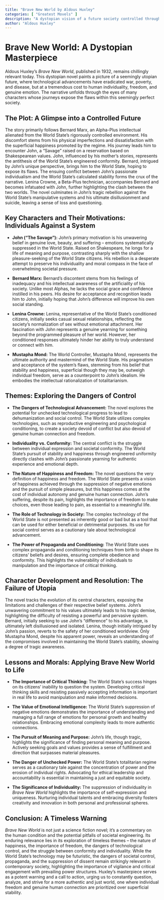 ```yaml
---
title: "Brave New World by Aldous Huxley"
categories: [ "Greatest Movels" ]
description: "A dystopian vision of a future society controlled through pleasure and conditioning."
author: "Aldous Huxley"
---
```

# Brave New World: A Dystopian Masterpiece

Aldous Huxley's *Brave New World*, published in 1932, remains chillingly relevant today.  This dystopian novel paints a picture of a seemingly utopian future, where technological advancements have eradicated war, poverty, and disease, but at a tremendous cost to human individuality, freedom, and genuine emotion. The narrative unfolds through the eyes of many characters whose journeys expose the flaws within this seemingly perfect society.

## The Plot: A Glimpse into a Controlled Future

The story primarily follows Bernard Marx, an Alpha-Plus intellectual alienated from the World State's rigorously controlled environment. His discomfort stems from his physical imperfections and dissatisfaction with the superficial happiness promoted by the regime. His journey leads him to encounter John, a "Savage" raised on a reservation based on Shakespearean values. John, influenced by his mother's stories, represents the antithesis of the World State's engineered conformity. Bernard, intrigued by John's unique perspective, brings him to the World State, hoping to expose its flaws. The ensuing conflict between John's passionate individualism and the World State's calculated stability forms the crux of the narrative. Lenina Crowne, a Beta-Plus technician, accompanies Bernard and becomes infatuated with John, further highlighting the clash between the two worlds. The novel culminates in John's tragic rebellion against the World State's manipulative systems and his ultimate disillusionment and suicide, leaving a sense of loss and questioning.


## Key Characters and Their Motivations: Individuals Against a System

* **John ("The Savage"):** John's primary motivation is his unwavering belief in genuine love, beauty, and suffering – emotions systematically suppressed in the World State. Raised on Shakespeare, he longs for a life of meaning and purpose, contrasting sharply with the shallow pleasure-seeking of the World State citizens. His rebellion is a desperate attempt to preserve his individuality and moral compass in the face of overwhelming societal pressure.

* **Bernard Marx:** Bernard's discontent stems from his feelings of inadequacy and his intellectual awareness of the artificiality of his society. Unlike most Alphas, he lacks the social grace and confidence instilled in his peers. His desire for acceptance and recognition leads him to John, initially hoping that John’s difference will improve his own social standing.

* **Lenina Crowne:** Lenina, representative of the World State's conditioned citizens, initially seeks casual sexual relationships, reflecting the society's normalization of sex without emotional attachment. Her fascination with John represents a genuine yearning for something beyond the programmed pleasure of her world. However, her conditioned responses ultimately hinder her ability to truly understand or connect with him.

* **Mustapha Mond:** The World Controller, Mustapha Mond, represents the ultimate authority and mastermind of the World State. His pragmatism and acceptance of the system's flaws, stemming from his belief that stability and happiness,  superficial though they may be, outweigh individual freedom, serve as a counterpoint to John's idealism. He embodies the intellectual rationalization of totalitarianism.


## Themes: Exploring the Dangers of Control

* **The Dangers of Technological Advancement:** The novel explores the potential for unchecked technological progress to lead to dehumanization and social control. The World State utilizes complex technologies, such as reproductive engineering and psychological conditioning, to create a society devoid of conflict but also devoid of genuine human connection and freedom.

* **Individuality vs. Conformity:** The central conflict is the struggle between individual expression and societal conformity. The World State’s pursuit of stability and happiness through engineered uniformity directly clashes with John’s passionate yearning for authentic experience and emotional depth.

* **The Nature of Happiness and Freedom:** The novel questions the very definition of happiness and freedom. The World State presents a vision of happiness achieved through the suppression of negative emotions and the pursuit of simple pleasures, but this happiness comes at the cost of individual autonomy and genuine human connection. John’s suffering, despite its pain, highlights the importance of freedom to make choices, even those leading to pain, as essential to a meaningful life.

* **The Role of Technology in Society:** The complex technology of the World State is not presented as inherently good or bad but as a tool that can be used for either beneficial or detrimental purposes.  Its use for social control serves as a cautionary tale about technological advancement.

* **The Power of Propaganda and Conditioning:** The World State uses complex propaganda and conditioning techniques from birth to shape its citizens' beliefs and desires, ensuring complete obedience and conformity.  This highlights the vulnerability of individuals to manipulation and the importance of critical thinking.


## Character Development and Resolution: The Failure of Utopia

The novel tracks the evolution of its central characters, exposing the limitations and challenges of their respective belief systems. John's unwavering commitment to his values ultimately leads to his tragic demise, highlighting the difficulty of resisting a powerful and pervasive system. Bernard, initially seeking to use John's "difference" to his advantage, is ultimately left disillusioned and isolated. Lenina, though initially intrigued by John's passion, reverts to the safety of her conditioned worldview. Only Mustapha Mond, despite his apparent power, reveals an understanding of the compromises involved in maintaining the World State's stability, showing a degree of tragic awareness.


## Lessons and Morals: Applying Brave New World to Life

* **The Importance of Critical Thinking:** The World State's success hinges on its citizens' inability to question the system. Developing critical thinking skills and resisting passively accepting information is important in real life to avoid manipulation and make informed decisions.

* **The Value of Emotional Intelligence:**  The World State's suppression of negative emotions demonstrates the importance of understanding and managing a full range of emotions for personal growth and healthy relationships.  Embracing emotional complexity leads to more authentic connections.

* **The Pursuit of Meaning and Purpose:** John's life, though tragic, highlights the significance of finding personal meaning and purpose. Actively seeking goals and values provides a sense of fulfillment and direction that surpasses material pleasures.

* **The Danger of Unchecked Power:**  The World State’s totalitarian regime serves as a cautionary tale against the concentration of power and the erosion of individual rights.  Advocating for ethical leadership and accountability is essential in maintaining a just and equitable society.

* **The Significance of Individuality:** The suppression of individuality in *Brave New World* highlights the importance of self-expression and uniqueness. Nurturing individual talents and embracing diversity fosters creativity and innovation in both personal and professional spheres.


## Conclusion: A Timeless Warning

*Brave New World* is not just a science fiction novel; it's a commentary on the human condition and the potential pitfalls of societal engineering. Its enduring relevance lies in its exploration of timeless themes – the nature of happiness, the importance of freedom, the dangers of technological control, and the struggle between conformity and individuality. While the World State’s technology may be futuristic, the dangers of societal control, propaganda, and the suppression of dissent remain strikingly relevant in contemporary society, highlighting the importance of vigilance and critical engagement with prevailing power structures. Huxley's masterpiece serves as a potent warning and a call to action, urging us to constantly question, analyze, and strive for a more authentic and just world, one where individual freedom and genuine human connection are prioritized over superficial stability.


